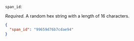`span_id`: 

_Required_. A random hex string with a length of 16 characters.

  ```json
  {
    "span_id": "99659d76b7cdae94"
  }
  ```